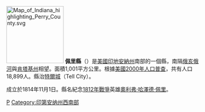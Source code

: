 {{noteTA
|T=zh-hans:佩里县 (印第安纳州);zh-hk:佩里縣 (印第安納州);zh-tw:佩里郡 (印地安納州);
}}

{{Otheruses|佩里縣|subject=美國印地安納州的一個縣|other=同名的縣}}
[[File:Map_of_Indiana_highlighting_Perry_County.svg|150px]]
'''佩里縣'''（{{lang-en|Perry County}}）是[[美國|美國]][[印地安納州|印地安納州]]南部的一個縣，南隔[[俄亥俄河|俄亥俄河]]與[[肯塔基州|肯塔基州]]相望。面積1,001平方公里。根據[[美國2000年人口普查|美國2000年人口普查]]，共有人口18,899人。縣治[[特爾城_(印地安納州)|特爾城]]（Tell City）。

成立於1814年11月1日。縣名紀念[[1812年戰爭|1812年戰爭]]英雄[[奧利弗·哈澤德·佩里|奧利弗·哈澤德·佩里]]。

{{印第安納州}}
{{佩里縣 (印地安納州)}}

[[Category:印第安納州的縣|P]]
[[Category:印第安纳州西南部|Category:印第安纳州西南部]]